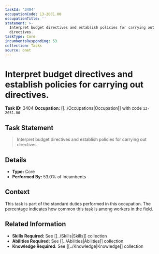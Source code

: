 ```yaml
---
taskId: '3404'
occupationCode: 13-2031.00
occupationTitle: ''
statement: >-
  Interpret budget directives and establish policies for carrying out
  directives.
taskType: Core
incumbentsResponding: 53
collection: Tasks
source: onet
---
```

# Interpret budget directives and establish policies for carrying out directives.

**Task ID:** 3404
**Occupation:** [[../Occupations|Occupation]] with code `13-2031.00`

## Task Statement

> Interpret budget directives and establish policies for carrying out directives.

## Details

- **Type:** Core
- **Performed By:** 53.0% of incumbents

## Context

This task is part of the standard duties performed in this occupation. The percentage indicates how common this task is among workers in the field.

## Related Information

- **Skills Required:** See [[../Skills|Skills]] collection
- **Abilities Required:** See [[../Abilities|Abilities]] collection
- **Knowledge Required:** See [[../Knowledge|Knowledge]] collection
